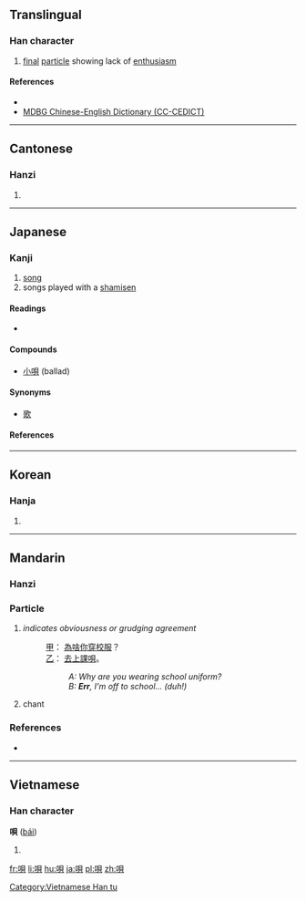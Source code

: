 {{also|呗}}
==Translingual==

===Han character===
{{Han char|rn=30|rad=口|as=07|sn=10|four=6608<sub>0</sub>|canj=口月山金 (RBUC), X口月山金 (XRBUC)|ids=⿰[[口]][[貝]]}}

# [[final]] [[particle]] showing lack of [[enthusiasm]]

====References====
* {{Han ref|kx=0191.290|dkj=03694|dj=0411.050|hdz=10628.050|uh=5504|ud=21764|bh=D0F9|bd=53497}}
*[http://www.mdbg.net/chindict/chindict.php?page=worddict&wdrst=1&wdqb=%E5%94%84 MDBG Chinese-English Dictionary (CC-CEDICT)]

----

==Cantonese==

===Hanzi===
{{yue-hanzi|jyut=[[baai6]], [[bui6]]|y=baaih, buih|sim=呗}}

# {{defn|lang=yue|sort=口07}}

----

==Japanese==

===Kanji===
{{ja-kanji|grade=n|rs=口07}}

# [[song]]
# songs played with a [[shamisen]]

====Readings====
* {{ja-readings|kanon=[[はい]] (hai)|goon=[[べ]] (be)|kanyoon=[[ばい]] (bai)|kun=[[うた]] (uta)}}

====Compounds====
* [[小唄]] (ballad)

====Synonyms====
* [[歌]]

====References====
{{ja-kref
|ku= 1720
|shift= 8953
|jis= 3134
|euc= B1B4
|freq= 2051
|nelson= 924
|newnelson= 802
|halpern= 400
|kld= 297
|heisig= 2178
|tuttle= 3d7.1
}}

----

==Korean==

===Hanja===
{{ko-hanja|hangeul=패|rv=pae|mr=p'ae}}

# {{defn|lang=ko|sort=口07}}

----

==Mandarin==
{{zh-hanzi-box|[[呗]]|[[唄]]}}

===Hanzi===
{{cmn-hanzi|sim=呗|pin=[[bài]] ([[bai4]])|wg=pai<sup>4</sup>}}

===Particle===
{{cmn-particle|t|pin=bei|pint=bei|tra=唄|sim=呗|rs=口07}}

# {{context|colloquial|lang=cmn|sort=口07唄}} ''indicates obviousness or grudging agreement''
#: [[甲]]： [[為啥]][[你]][[穿]][[校服]]？
#: [[乙]]： [[去]][[上課]][[唄]]。
#:: ''A: Why are you wearing school uniform?''
#:: ''B: '''Err''', I'm off to school... (duh!)''
# chant

===References===
* {{reference-book | last = Cao | first = Shan (ed.) | year = 2004 | edition = 5th | title = Speaking Chinese: 500 Daily Expressions (实用汉语口语五百局) | language = English/Chinese | publisher = New World Press (新世界出版社) | location = Beijing | id = ISBN 7-80005-385-7}}

----

==Vietnamese==

===Han character===
'''唄''' ([[bái]])

# {{defn|lang=vi}}

[[Category:Vietnamese Han tu]]

[[fr:唄]]
[[li:唄]]
[[hu:唄]]
[[ja:唄]]
[[pl:唄]]
[[zh:唄]]